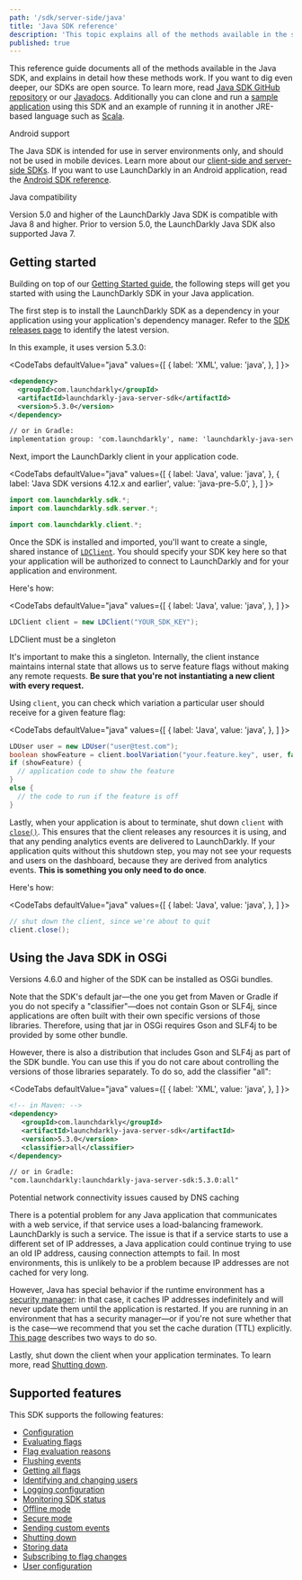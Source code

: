 ```yaml
---
path: '/sdk/server-side/java'
title: 'Java SDK reference'
description: 'This topic explains all of the methods available in the server-side Java SDK, with detail about how they work.'
published: true
---
```


This reference guide documents all of the methods available in the Java SDK, and explains in detail how these methods work. If you want to dig even deeper, our SDKs are open source. To learn more, read [Java SDK GitHub repository](https://github.com/launchdarkly/java-server-sdk) or our [Javadocs](http://launchdarkly.github.io/java-server-sdk/). Additionally you can clone and run a [sample application](https://github.com/launchdarkly/hello-java) using this SDK and an example of running it in another JRE-based language such as [Scala](https://github.com/launchdarkly/hello-scala).

<Callout intent="alert">
<CalloutTitle>Android support</CalloutTitle>
<CalloutDescription>

The Java SDK is intended for use in server environments only, and should not be used in mobile devices. Learn more about our [client-side and server-side SDKs](/sdk/concepts/client-side-server-side). If you want to use LaunchDarkly in an Android application, read the [Android SDK reference](/sdk/client-side/android).

</CalloutDescription>
</Callout>

<Callout intent="info">
<CalloutTitle>Java compatibility</CalloutTitle>
<CalloutDescription>

Version 5.0 and higher of the LaunchDarkly Java SDK is compatible with Java 8 and higher. Prior to version 5.0, the LaunchDarkly Java SDK also supported Java 7.

</CalloutDescription>
</Callout>

## Getting started

Building on top of our [Getting Started guide](/home/getting-started), the following steps will get you started with using the LaunchDarkly SDK in your Java application.

The first step is to install the LaunchDarkly SDK as a dependency in your application using your application's dependency manager. Refer to the [SDK releases page](https://github.com/launchdarkly/java-server-sdk/releases) to identify the latest version.

In this example, it uses version 5.3.0:

<CodeTabs
  defaultValue="java"
  values={[
    { label: 'XML', value: 'java', },
  ]
}>
<CodeTabItem value="java">

```xml
<dependency>
  <groupId>com.launchdarkly</groupId>
  <artifactId>launchdarkly-java-server-sdk</artifactId>
  <version>5.3.0</version>
</dependency>

// or in Gradle:
implementation group: 'com.launchdarkly', name: 'launchdarkly-java-server-sdk', version: '5.3.0'

```

</CodeTabItem>
</CodeTabs>

Next, import the LaunchDarkly client in your application code.

<CodeTabs
  defaultValue="java"
  values={[
    { label: 'Java', value: 'java', },
    { label: 'Java SDK versions 4.12.x and earlier', value: 'java-pre-5.0', },
  ]
}>
<CodeTabItem value="java">

```java
import com.launchdarkly.sdk.*;
import com.launchdarkly.sdk.server.*;
```

</CodeTabItem>
<CodeTabItem value="java-pre-5.0">

```java
import com.launchdarkly.client.*;
```

</CodeTabItem>
</CodeTabs>

Once the SDK is installed and imported, you'll want to create a single, shared instance of [`LDClient`](http://launchdarkly.github.io/java-server-sdk/com/launchdarkly/sdk/server/LDClient.html). You should specify your SDK key here so that your application will be authorized to connect to LaunchDarkly and for your application and environment.

Here's how:

<CodeTabs
  defaultValue="java"
  values={[
    { label: 'Java', value: 'java', },
  ]
}>
<CodeTabItem value="java">

```java
LDClient client = new LDClient("YOUR_SDK_KEY");
```

</CodeTabItem>
</CodeTabs>

<Callout intent="alert">
<CalloutTitle>LDClient must be a singleton</CalloutTitle>
<CalloutDescription>

It's important to make this a singleton. Internally, the client instance maintains internal state that allows us to serve feature flags without making any remote requests. **Be sure that you're not instantiating a new client with every request.**

</CalloutDescription>
</Callout>

Using `client`, you can check which variation a particular user should receive for a given feature flag:

<CodeTabs
  defaultValue="java"
  values={[
    { label: 'Java', value: 'java', },
  ]
}>
<CodeTabItem value="java">

```java
LDUser user = new LDUser("user@test.com");
boolean showFeature = client.boolVariation("your.feature.key", user, false);
if (showFeature) {
  // application code to show the feature
}
else {
  // the code to run if the feature is off
}
```

</CodeTabItem>
</CodeTabs>

Lastly, when your application is about to terminate, shut down `client` with [`close()`](http://launchdarkly.github.io/java-server-sdk/com/launchdarkly/sdk/server/LDClient.html#close--). This ensures that the client releases any resources it is using, and that any pending analytics events are delivered to LaunchDarkly. If your application quits without this shutdown step, you may not see your requests and users on the dashboard, because they are derived from analytics events. **This is something you only need to do once**.

Here's how:

<CodeTabs
  defaultValue="java"
  values={[
    { label: 'Java', value: 'java', },
  ]
}>
<CodeTabItem value="java">

```java
// shut down the client, since we're about to quit
client.close();
```

</CodeTabItem>
</CodeTabs>

## Using the Java SDK in OSGi

Versions 4.6.0 and higher of the SDK can be installed as OSGi bundles.

Note that the SDK's default jar—the one you get from Maven or Gradle if you do not specify a "classifier"—does not contain Gson or SLF4j, since applications are often built with their own specific versions of those libraries. Therefore, using that jar in OSGi requires Gson and SLF4j to be provided by some other bundle.

However, there is also a distribution that includes Gson and SLF4j as part of the SDK bundle. You can use this if you do not care about controlling the versions of those libraries separately. To do so, add the classifier "all":

<CodeTabs
  defaultValue="java"
  values={[
    { label: 'XML', value: 'java', },
  ]
}>
<CodeTabItem value="java">

```xml
<!-- in Maven: -->
<dependency>
   <groupId>com.launchdarkly</groupId>
   <artifactId>launchdarkly-java-server-sdk</artifactId>
   <version>5.3.0</version>
   <classifier>all</classifier>
</dependency>

// or in Gradle:
"com.launchdarkly:launchdarkly-java-server-sdk:5.3.0:all"
```


</CodeTabItem>
</CodeTabs>

<Callout intent="alert">
  <CalloutTitle>Potential network connectivity issues caused by DNS caching</CalloutTitle>
  <CalloutDescription>

There is a potential problem for any Java application that communicates with a web service, if that service uses a load-balancing framework. LaunchDarkly is such a service. The issue is that if a service starts to use a different set of IP addresses, a Java application could continue trying to use an old IP address, causing connection attempts to fail. In most environments, this is unlikely to be a problem because IP addresses are not cached for very long.

However, Java has special behavior if the runtime environment has a [security manager](https://docs.oracle.com/javase/tutorial/essential/environment/security.html): in that case, it caches IP addresses indefinitely and will never update them until the application is restarted. If you are running in an environment that has a security manager—or if you're not sure whether that is the case—we recommend that you set the cache duration (TTL) explicitly. [This page](https://docs.aws.amazon.com/sdk-for-java/v1/developer-guide/java-dg-jvm-ttl.html) describes two ways to do so.

</CalloutDescription>
</Callout>

Lastly, shut down the client when your application terminates. To learn more, read [Shutting down](/sdk/features/shutdown#java).

## Supported features

This SDK supports the following features:

* [Configuration](/sdk/features/config#java)
* [Evaluating flags](/sdk/features/evaluating#java)
* [Flag evaluation reasons](/sdk/features/evaluation-reasons#java)
* [Flushing events](/sdk/features/flush#java)
* [Getting all flags](/sdk/features/all-flags#java)
* [Identifying and changing users](/sdk/features/identify#java)
* [Logging configuration](/sdk/features/logging#java)
* [Monitoring SDK status](/sdk/features/monitoring#java)
* [Offline mode](/sdk/features/offline-mode#java)
* [Secure mode](/sdk/features/secure-mode#java)
* [Sending custom events](/sdk/features/events#java)
* [Shutting down](/sdk/features/shutdown#java)
* [Storing data](/sdk/features/storing-data#java)
* [Subscribing to flag changes](/sdk/features/flag-changes#java)
* [User configuration](/sdk/features/user-config#java)
